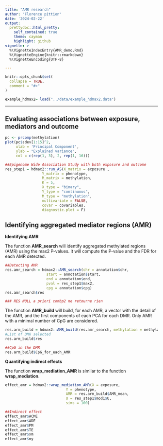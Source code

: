 ```yaml
---
title: "AMR research"
author: "Florence pittion"
date: '2024-02-22'
output:
  prettydoc::html_pretty:
    self_contained: true
    theme: cayman
    highlight: github
vignette: >
  %\VignetteIndexEntry{AMR_demo.Rmd}
  %\VignetteEngine{knitr::rmarkdown}
  %\VignetteEncoding{UTF-8}

---
```



```r
knitr::opts_chunk$set(
  collapse = TRUE,
  comment = "#>"
)
```


```r
example_hdmax2= load("../data/example_hdmax2.data")
```
***

## Evaluating associations between exposure, mediators and outcome


```r
pc <- prcomp(methylation)
plot(pc$sdev[1:15]^2,
     xlab = 'Principal Component',
     ylab = "Explained variance",
     col = c(rep(1, 3), 2, rep(1, 16)))
```



```r
##Epigenome Wide Association Study with both exposure and outcome
res_step1 = hdmax2::run_AS(X_matrix = exposure ,
                 Y_matrix = phenotype,
                 M_matrix = methylation, 
                 K = 5,
                 X_type = "binary",
                 Y_type = "continuous",
                 M_type = "methylation",
                 multivariate = FALSE,
                 covar = covariables,
                 diagnostic.plot = F)
```




## Identifying aggregated mediator regions (AMR)

**Identifying AMR**

The function **AMR_search** will identify aggregated methylated regions (AMR) using the max2 P-values. It will compute the P-value and the FDR for each AMR detected.

```r
##Detecting AMR
res.amr_search = hdmax2::AMR_search(chr = annotation$chr,
                   start = annotation$start,
                   end = annotation$end,
                   pval = res_step1$max2,
                   cpg = annotation$cpg)
res.amr_search$res

### RES NULL a priori combp2 ne retourne rien

```
The function **AMR_build** will build, for each AMR, a vector with the detail of the AMR, and the first components of each PCA for each DMR. Only AMR with a minimal number of CpG are considered.

```r
res.arm_build = hdmax2::AMR_build(res.amr_search, methylation = methylation, nb_cpg = 2)
#List of DMR selected
res.arm_build$res
```

```r
##CpG in the DMR
res.arm_build$CpG_for_each_AMR
```

**Quantifying indirect effects**

The function **wrap_mediation_AMR** is similar to the function **wrap_mediation**.
```r
effect_amr = hdmax2::wrap_mediation_AMR(X = exposure,
                            Y = phenotype,
                            AMR = res.arm_build$AMR_mean,
                            U = res_step1$mod1$U,
                            sims = 100)
```

```r
##Indirect effect
effect_amr$ACME
effect_amr$ADE
effect_amr$PM
effect_amr$TE
effect_amr$xm
effect_amr$my
```